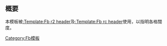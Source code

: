 <includeonly><!-- 在這裡加入模板的保護標識 --></includeonly><noinclude>{{Documentation subpage}}</noinclude>
<!-- 在本行下編輯模板說明 -->
== 概要 ==
本模板被[[:Template:Fb r2 header]]及[[:Template:Fb rc header]]使用，以指明各格闊度。

<includeonly>
<!-- 本行下加入模板的分類 -->
[[Category:Fb模板]]
</includeonly>